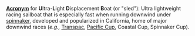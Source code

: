 {{en-noun}}
'''[[acronym|Acronym]]''' {{nautical}} for '''U'''ltra-'''L'''ight '''D'''isplacement '''B'''oat (or "sled"): Ultra lightweight racing sailboat that is especially fast when running downwind under [[spinnaker]], developed and popularized in California, home of major downwind races (''e.g.,'' [http://www.transpacificyc.org/ Transpac], [http://www.pacificcup.org/ Pacific Cup], Coastal Cup, Spinnaker Cup).